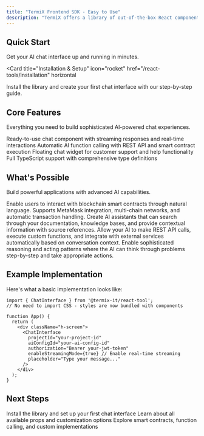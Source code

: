 ```yaml
---
title: "TermiX Frontend SDK - Easy to Use"
description: "TermiX offers a library of out-of-the-box React components that enable your dApp to support intelligent AI conversations and Web3 workflows in minutes. These components are highly customizable and can even be fully white-labeled. This means you have access to out-of-the-box natural language interaction, smart contract calls, MCP tool integration, and more."
---
```



## Quick Start

Get your AI chat interface up and running in minutes.

<Card
  title="Installation & Setup"
  icon="rocket"
  href="/react-tools/installation"
  horizontal
>
  Install the library and create your first chat interface with our step-by-step guide.
</Card>

## Core Features

Everything you need to build sophisticated AI-powered chat experiences.

<CardGroup cols={2}>
  <Card
    title="🤖 AI Chat Interface"
    icon="robot"
    href="/react-tools/chat-interface"
  >
    Ready-to-use chat component with streaming responses and real-time interactions
  </Card>
  <Card
    title="🛠️ Function Calling"
    icon="wrench"
    href="/react-tools/advanced-usage"
  >
    Automatic AI function calling with REST API and smart contract execution
  </Card>
  <Card
    title="💬 Chat Widget"
    icon="comment"
    href="/react-tools/widget"
  >
    Floating chat widget for customer support and help functionality
  </Card>
  <Card
    title="🚀 TypeScript"
    icon="code"
    href="/react-tools/typescript"
  >
    Full TypeScript support with comprehensive type definitions
  </Card>
</CardGroup>

## What's Possible

Build powerful applications with advanced AI capabilities.

<AccordionGroup>
  <Accordion title="🌟 Smart Contract Integration">
    Enable users to interact with blockchain smart contracts through natural language. Supports MetaMask integration, multi-chain networks, and automatic transaction handling.
  </Accordion>
  
  <Accordion title="📚 Knowledge Base Integration">
    Create AI assistants that can search through your documentation, knowledge bases, and provide contextual information with source references.
  </Accordion>
  
  <Accordion title="🔄 Function Calling">
    Allow your AI to make REST API calls, execute custom functions, and integrate with external services automatically based on conversation context.
  </Accordion>
  
  <Accordion title="⚡ ReAct Pattern">
    Enable sophisticated reasoning and acting patterns where the AI can think through problems step-by-step and take appropriate actions.
  </Accordion>
</AccordionGroup>

## Example Implementation

Here's what a basic implementation looks like:

```tsx
import { ChatInterface } from '@termix-it/react-tool';
// No need to import CSS - styles are now bundled with components

function App() {
  return (
    <div className="h-screen">
      <ChatInterface
        projectId="your-project-id"
        aiConfigId="your-ai-config-id"
        authorization="Bearer your-jwt-token"
        enableStreamingMode={true} // Enable real-time streaming
        placeholder="Type your message..."
      />
    </div>
  );
}
```

## Next Steps

<CardGroup cols={3}>
  <Card
    title="Get Started"
    icon="play"
    href="/react-tools/installation"
  >
    Install the library and set up your first chat interface
  </Card>
  <Card
    title="Configuration"
    icon="gear"
    href="/react-tools/chat-interface"
  >
    Learn about all available props and customization options
  </Card>
  <Card
    title="Advanced Features"
    icon="rocket"
    href="/react-tools/advanced-usage"
  >
    Explore smart contracts, function calling, and custom implementations
  </Card>
</CardGroup>
